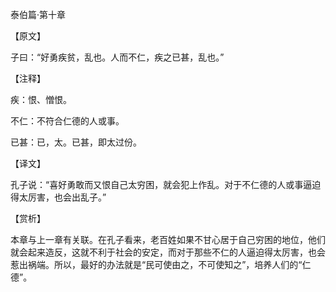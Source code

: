 

泰伯篇·第十章

【原文】

子曰：“好勇疾贫，乱也。人而不仁，疾之已甚，乱也。”

【注释】

疾：恨、憎恨。

不仁：不符合仁德的人或事。

已甚：已，太。已甚，即太过份。

【译文】

孔子说：“喜好勇敢而又恨自己太穷困，就会犯上作乱。对于不仁德的人或事逼迫得太厉害，也会出乱子。”

【赏析】

本章与上一章有关联。在孔子看来，老百姓如果不甘心居于自己穷困的地位，他们就会起来造反，这就不利于社会的安定，而对于那些不仁的人逼迫得太厉害，也会惹出祸端。所以，最好的办法就是“民可使由之，不可使知之”，培养人们的“仁德”。

